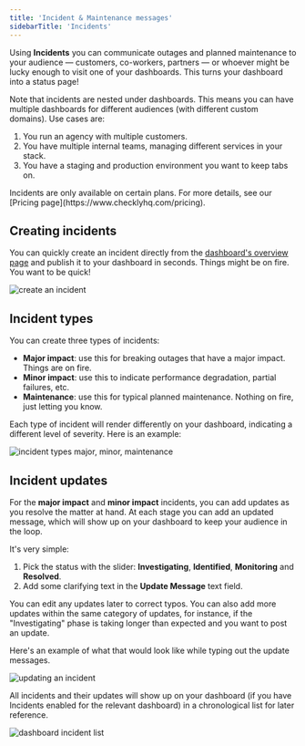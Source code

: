 ```yaml
---
title: 'Incident & Maintenance messages'
sidebarTitle: 'Incidents'
---
```


Using **Incidents** you can communicate outages and planned maintenance to your audience — customers, co-workers, partners —
or whoever might be lucky enough to visit one of your dashboards. This turns your dashboard into a status page!

Note that incidents are nested under dashboards. This means you can have multiple dashboards for different audiences (with
different custom domains). Use cases are:

1. You run an agency with multiple customers.
2. You have multiple internal teams, managing different services in your stack.
3. You have a staging and production environment you want to keep tabs on.

<Note>
Incidents are only available on certain plans. For more details, see our [Pricing page](https://www.checklyhq.com/pricing).
</Note>

## Creating incidents

You can quickly create an incident directly from the [dashboard's overview page](https://app.checklyhq.com/dashes) and 
publish it to your dashboard in seconds. Things might be on fire. You want to be quick!

![create an incident](/images/docs/images/dashboards-v2/create_incident.png)

## Incident types

You can create three types of incidents:

- **Major impact**: use this for breaking outages that have a major impact. Things are on fire.
- **Minor impact**: use this to indicate performance degradation, partial failures, etc.
- **Maintenance**: use this for typical planned maintenance. Nothing on fire, just letting you know.

Each type of incident will render differently on your dashboard, indicating a different level of severity. 
Here is an example:

![incident types major, minor, maintenance](/images/docs/images/dashboards-v2/incidents_types.png)

## Incident updates

For the **major impact** and **minor impact** incidents, you can add updates as you resolve the matter at hand. At each
stage you can add an updated message, which will show up on your dashboard to keep your
audience in the loop. 

It's very simple:

1. Pick the status with the slider: **Investigating**, **Identified**, **Monitoring** and **Resolved**.
2. Add some clarifying text in the **Update Message** text field.

You can edit any updates later to correct typos. You can also add more updates within the same category of updates, for
instance, if the "Investigating" phase is taking longer than expected and you want to post an update.

Here's an example of what that would look like while typing out the update messages.

![updating an incident](/images/docs/images/dashboards-v2/incident_updates.png)

All incidents and their updates will show up on your dashboard (if you have Incidents enabled for the relevant dashboard)
in a chronological list for later reference.

![dashboard incident list](/images/docs/images/dashboards-v2/dashboard_incident_list.png)




